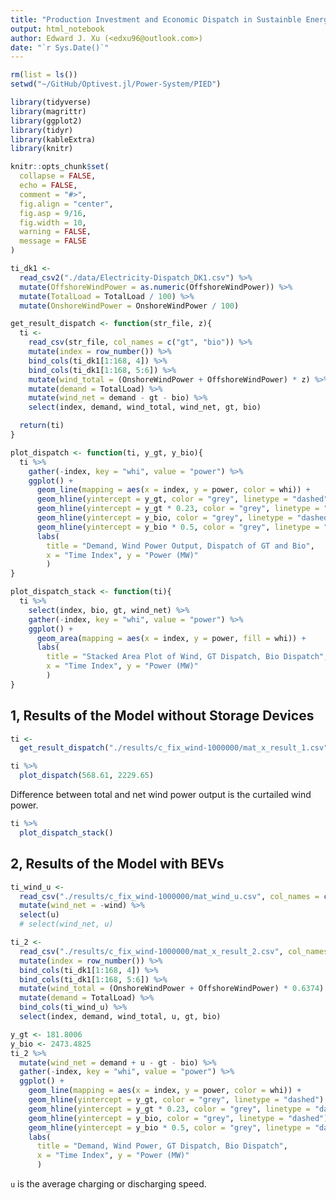 ```yaml
---
title: "Production Investment and Economic Dispatch in Sustainble Energy System"
output: html_notebook
author: Edward J. Xu (<edxu96@outlook.com>)
date: "`r Sys.Date()`"
---
```


```r
rm(list = ls())
setwd("~/GitHub/Optivest.jl/Power-System/PIED")
```

```r
library(tidyverse)
library(magrittr)
library(ggplot2)
library(tidyr)
library(kableExtra)
library(knitr)
```

```r
knitr::opts_chunk$set(
  collapse = FALSE,
  echo = FALSE,
  comment = "#>",
  fig.align = "center",
  fig.asp = 9/16,
  fig.width = 10,
  warning = FALSE,
  message = FALSE
)
```

```r
ti_dk1 <- 
  read_csv2("./data/Electricity-Dispatch_DK1.csv") %>%
  mutate(OffshoreWindPower = as.numeric(OffshoreWindPower)) %>%
  mutate(TotalLoad = TotalLoad / 100) %>%
  mutate(OnshoreWindPower = OnshoreWindPower / 100)
```

```r
get_result_dispatch <- function(str_file, z){
  ti <-
    read_csv(str_file, col_names = c("gt", "bio")) %>%
    mutate(index = row_number()) %>%
    bind_cols(ti_dk1[1:168, 4]) %>%
    bind_cols(ti_dk1[1:168, 5:6]) %>%
    mutate(wind_total = (OnshoreWindPower + OffshoreWindPower) * z) %>%
    mutate(demand = TotalLoad) %>%
    mutate(wind_net = demand - gt - bio) %>%
    select(index, demand, wind_total, wind_net, gt, bio)

  return(ti)
}

plot_dispatch <- function(ti, y_gt, y_bio){
  ti %>%
    gather(-index, key = "whi", value = "power") %>%
    ggplot() + 
      geom_line(mapping = aes(x = index, y = power, color = whi)) +
      geom_hline(yintercept = y_gt, color = "grey", linetype = "dashed") +
      geom_hline(yintercept = y_gt * 0.23, color = "grey", linetype = "dashed") +
      geom_hline(yintercept = y_bio, color = "grey", linetype = "dashed") +
      geom_hline(yintercept = y_bio * 0.5, color = "grey", linetype = "dashed") +
      labs(
        title = "Demand, Wind Power Output, Dispatch of GT and Bio",
        x = "Time Index", y = "Power (MW)"
        )
}

plot_dispatch_stack <- function(ti){
  ti %>%
    select(index, bio, gt, wind_net) %>%
    gather(-index, key = "whi", value = "power") %>%
    ggplot() +
      geom_area(mapping = aes(x = index, y = power, fill = whi)) +
      labs(
        title = "Stacked Area Plot of Wind, GT Dispatch, Bio Dispatch",
        x = "Time Index", y = "Power (MW)"
        )
}
```


## 1, Results of the Model without Storage Devices

```r
ti <- 
  get_result_dispatch("./results/c_fix_wind-1000000/mat_x_result_1.csv", 0.7991)

ti %>% 
  plot_dispatch(568.61, 2229.65)
```

Difference between total and net wind power output is the curtailed wind power.

```r
ti %>%
  plot_dispatch_stack()
```

## 2, Results of the Model with BEVs

```r
ti_wind_u <-
  read_csv("./results/c_fix_wind-1000000/mat_wind_u.csv", col_names = c("wind", "u")) %>%
  mutate(wind_net = -wind) %>%
  select(u)
  # select(wind_net, u)

ti_2 <-
  read_csv("./results/c_fix_wind-1000000/mat_x_result_2.csv", col_names = c("gt", "bio")) %>%
  mutate(index = row_number()) %>%
  bind_cols(ti_dk1[1:168, 4]) %>%
  bind_cols(ti_dk1[1:168, 5:6]) %>%
  mutate(wind_total = (OnshoreWindPower + OffshoreWindPower) * 0.6374) %>%
  mutate(demand = TotalLoad) %>%
  bind_cols(ti_wind_u) %>%
  select(index, demand, wind_total, u, gt, bio)

y_gt <- 181.8006
y_bio <- 2473.4825
ti_2 %>% 
  mutate(wind_net = demand + u - gt - bio) %>%
  gather(-index, key = "whi", value = "power") %>%
  ggplot() + 
    geom_line(mapping = aes(x = index, y = power, color = whi)) +
    geom_hline(yintercept = y_gt, color = "grey", linetype = "dashed") +
    geom_hline(yintercept = y_gt * 0.23, color = "grey", linetype = "dashed") +
    geom_hline(yintercept = y_bio, color = "grey", linetype = "dashed") +
    geom_hline(yintercept = y_bio * 0.5, color = "grey", linetype = "dashed") +
    labs(
      title = "Demand, Wind Power, GT Dispatch, Bio Dispatch",
      x = "Time Index", y = "Power (MW)"
      )
```

`u` is the average charging or discharging speed.
 